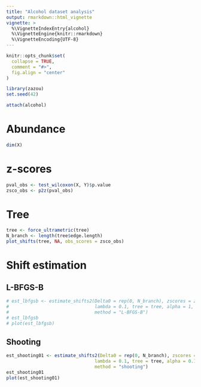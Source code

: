 ```yaml
---
title: "Alcohol dataset analysis"
output: rmarkdown::html_vignette
vignette: >
  %\VignetteIndexEntry{alcohol}
  %\VignetteEngine{knitr::rmarkdown}
  %\VignetteEncoding{UTF-8}
---
```


```r
knitr::opts_chunk$set(
  collapse = TRUE,
  comment = "#>", 
  fig.align = "center"
)
```

```r
library(zazou)
set.seed(42)
```


```r
attach(alcohol)
```

# Abundance 

```r
dim(X)
```


# z-scores

```r
pval_obs <- test_wilcoxon(X, Y)$p.value
zsco_obs <- p2z(pval_obs)
```

# Tree

```r
tree <- force_ultrametric(tree)
N_branch <- length(tree$edge.length)
plot_shifts(tree, NA, obs_scores = zsco_obs)
```

# Shift estimation

## L-BFGS-B


```r
# est_lbfgsb <- estimate_shifts2(Delta0 = rep(0, N_branch), zscores = zsco_obs,
#                                lambda = 0.1, tree = tree, alpha = 1, 
#                                method = "L-BFGS-B")
# est_lbfgsb
# plot(est_lbfgsb)
```

## Shooting 


```r
est_shooting01 <- estimate_shifts2(Delta0 = rep(0, N_branch), zscores = zsco_obs,
                                 lambda = 0.1, tree = tree, alpha = 0.1, 
                                 method = "shooting")
est_shooting01
plot(est_shooting01)
```

<!-- ```{r shooting05} -->
<!-- est_shooting05 <- estimate_shifts2(Delta0 = rep(0, N_branch), zscores = zsco_obs, -->
<!--                                  lambda = 0.1, tree = tree, alpha = 0.5,  -->
<!--                                  method = "shooting") -->
<!-- est_shooting05 -->
<!-- plot(est_shooting05) -->
<!-- ``` -->

<!-- ```{r shooting1} -->
<!-- est_shooting1 <- estimate_shifts2(Delta0 = rep(0, N_branch), zscores = zsco_obs, -->
<!--                                  lambda = 0.1, tree = tree, alpha = 1,  -->
<!--                                  method = "shooting") -->
<!-- est_shooting1 -->
<!-- plot(est_shooting1) -->
<!-- ``` -->

<!-- ```{r shooting5} -->
<!-- est_shooting5 <- estimate_shifts2(Delta0 = rep(0, N_branch), zscores = zsco_obs, -->
<!--                                  lambda = 0.1, tree = tree, alpha = 5,  -->
<!--                                  method = "shooting") -->
<!-- est_shooting5 -->
<!-- plot(est_shooting5) -->
<!-- ``` -->




